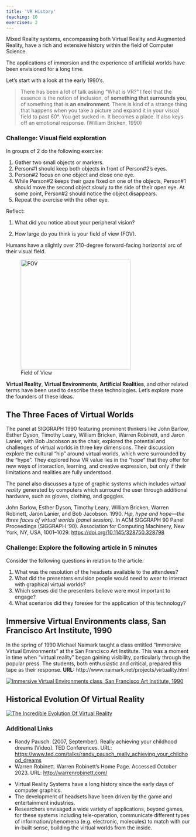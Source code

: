 ```yaml
---
title: 'VR History'
teaching: 10
exercises: 2
---
```


Mixed Reality systems, encompassing both Virtual Reality and Augmented Reality, have a rich and extensive history within the field of Computer Science. 

The applications of immersion and the experience of artificial worlds have been envisioned for a long time.

Let's start with a look at the early 1990's.

> There has been a lot of talk asking "What is
VR?" I feel that the essence is the notion of
inclusion, of **something that surrounds you**, of
something that is **an environment**. There is kind
of a strange thing that happens when you take a
picture and expand it in your visual field to past
60°. You get sucked in. It becomes a place. It
also keys off an emotional response. 
(William Bricken, 1990)

:::::::::::::::::::::::::::: challenge

### Challenge: Visual field exploration 

In groups of 2 do the following exercise:

1. Gather two small objects or markers.
2. Person#1 should keep both objects in front of Person#2's eyes.
3. Person#2 focus on one object and close one eye.
4. While Person#2 keeps their gaze fixed on one of the objects, Person#1 should 
move the second object slowly to the side of their open eye. At some point, Person#2 
should notice the object disappears.
5. Repeat the exercise with the other eye.

Reflect:

1. What did you notice about your peripheral vision?

2. How large do you think is your field of view (FOV).

:::::::::: solution

Humans have a slightly over 210-degree forward-facing horizontal arc of their visual field.

![Field of View](https://upload.wikimedia.org/wikipedia/commons/1/11/FOV_both_eyes.svg){alt="FOV" width='300px'}
::::::::::::::::::::::::::::
:::::::::::::::::::::::::::: 


**Virtual Reality**, **Virtual Environments**, **Artificial Realities**, and
other related terms have been used to describe
these technologies. Let's explore more the founders of these ideas.


## The Three Faces of Virtual Worlds

The panel at SIGGRAPH 1990 featuring prominent thinkers like John Barlow, Esther Dyson, Timothy Leary, 
William Bricken, Warren Robinett, and Jaron Lanier, with Bob Jacobson as the chair, 
explored the potential and challenges of virtual worlds in three key dimensions. 
Their discussion explore the cultural "hip" around  virtual worlds, which were surrounded by the "hype".
They explored how VR value lies in the "hope" that they offer for new ways of interaction, 
learning, and creative expression, but only if their limitations and realities are fully understood.

The panel also discusses a type of graphic systems which includes
*virtual reality* generated by computers 
which surround the user through additional hardware, such as gloves, clothing, 
and goggles. 


John Barlow, Esther Dyson, Timothy Leary, William Bricken, Warren Robinett, Jaron Lanier, 
and Bob Jacobson. 1990. *Hip, hype and hope—the three faces of virtual worlds (panel session)*. 
In ACM SIGGRAPH 90 Panel Proceedings (SIGGRAPH '90). Association for Computing Machinery, New York, NY, USA, 1001–1029. [https://doi.org/10.1145/328750.328798](https://doi.org/10.1145/328750.328798)




::::::::::::::::::::::::::::::::::::: challenge 

### Challenge: Explore the following article in 5 minutes

Consider the following questions in relation to the article:

1. What was the resolution of the headsets available to the attendees?
2. What did the presenters envision people would need to wear to interact with graphical virtual worlds?
3. Which senses did the presenters believe were most important to engage?
4. What scenarios did they foresee for the application of this technology?
:::::::::::::::::::::::::::::::::

## Immersive Virtual Environments class, San Francisco Art Institute, 1990

In the spring of 1990 Michael Naimark taught a class entitled "Immersive Virtual Environments" 
at the San Francisco Art Institute. 
This was a moment in time when "virtual reality" began gaining visibility, particularly through the popular press. 
The students, both enthusiastic and critical, prepared this tape as their response.
**URL:** http://www.naimark.net/projects/virtuality.html


[![Immersive Virtual Environments class, San Francisco Art Institute, 1990](https://i.ytimg.com/vi/BsWFQ3-7D9c/hqdefault.jpg)](https://www.youtube.com/watch?v=BsWFQ3-7D9c Virtuality Incorporated" (excerpt), 1990 video, SF Art Institute &copy; Naimark et al."){alt="video" }



## Historical Evolution Of Virtual Reality

[![The Incredible Evolution Of Virtual Reality](https://i.ytimg.com/vi/yXP307L-fdM/hqdefault.jpg)](https://www.youtube.com/watch?v=yXP307L-fdM "The Incredible Evolution Of Virtual Reality &copy; TheGamer"){alt="video" }


### Additional Links
- Randy Pausch. (2007, September). Really achieving your childhood dreams [Video]. TED Conferences. URL: [https://www.ted.com/talks/randy_pausch_really_achieving_your_childhood_dreams]([https://www.ted.com/talks/randy_pausch_really_achieving_your_childhood_dreams])
- Warren Robinett. Warren Robinett's Home Page. Accessed October 2023. URL: [http://warrenrobinett.com/](http://warrenrobinett.com/)

::::::::::::::::::::::::::::::::::::: keypoints 

- Virtual Reality Systems have a long history since the early days of computer
graphics.
- The development of headsets have been driven by the game and entertainment industries.
- Researchers envisaged a wide variety of applications, beyond games,
for these systems including tele-operation, communicate different types of 
information/phenomena (e.g. electronic, molecules) to match with our in-built sense,
building the virtual worlds from the inside.

::::::::::::::::::::::::::::::::::::::::::::::::

